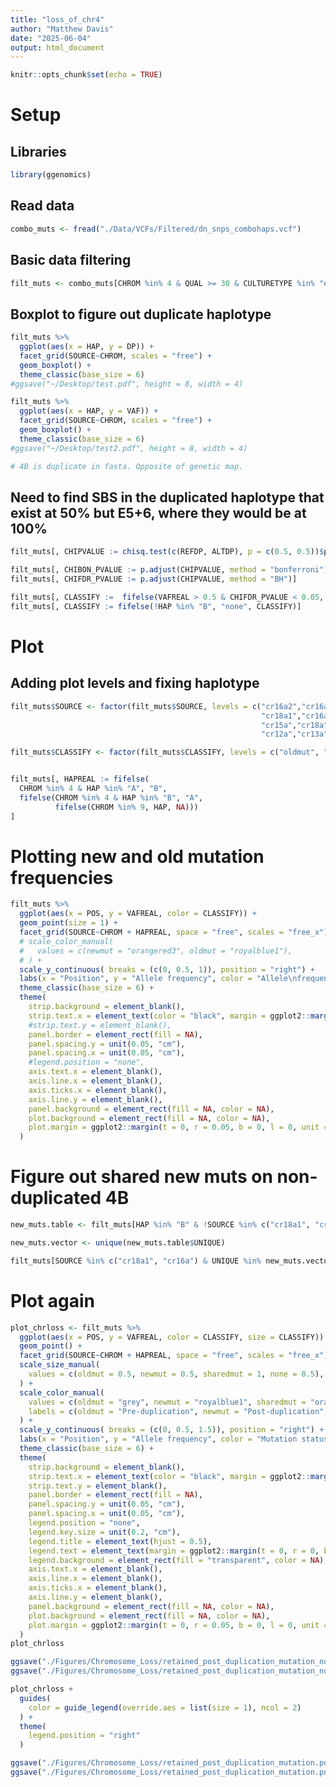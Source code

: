 ```yaml
---
title: "loss_of_chr4"
author: "Matthew Davis"
date: "2025-06-04"
output: html_document
---
```


```r
knitr::opts_chunk$set(echo = TRUE)
```

# Setup
## Libraries
```r
library(ggenomics)
```

## Read data
```r
combo_muts <- fread("./Data/VCFs/Filtered/dn_snps_combohaps.vcf")
```

## Basic data filtering
```r
filt_muts <- combo_muts[CHROM %in% 4 & QUAL >= 30 & CULTURETYPE %in% "embryo"]
```

## Boxplot to figure out duplicate haplotype
```r
filt_muts %>%
  ggplot(aes(x = HAP, y = DP)) +
  facet_grid(SOURCE~CHROM, scales = "free") +
  geom_boxplot() +
  theme_classic(base_size = 6)
#ggsave("~/Desktop/test.pdf", height = 8, width = 4)

filt_muts %>%
  ggplot(aes(x = HAP, y = VAF)) +
  facet_grid(SOURCE~CHROM, scales = "free") +
  geom_boxplot() +
  theme_classic(base_size = 6)
#ggsave("~/Desktop/test2.pdf", height = 8, width = 4)

# 4B is duplicate in fasta. Opposite of genetic map.
```

## Need to find SBS in the duplicated haplotype that exist at 50% but E5+6, where they would be at 100%


```r
filt_muts[, CHIPVALUE := chisq.test(c(REFDP, ALTDP), p = c(0.5, 0.5))$p.value , by = 1:nrow(filt_muts)]

filt_muts[, CHIBON_PVALUE := p.adjust(CHIPVALUE, method = "bonferroni")]
filt_muts[, CHIFDR_PVALUE := p.adjust(CHIPVALUE, method = "BH")]

filt_muts[, CLASSIFY :=  fifelse(VAFREAL > 0.5 & CHIFDR_PVALUE < 0.05, "oldmut", "newmut") ]
filt_muts[, CLASSIFY := fifelse(!HAP %in% "B", "none", CLASSIFY)]
```

# Plot
## Adding plot levels and fixing haplotype
```r
filt_muts$SOURCE <- factor(filt_muts$SOURCE, levels = c("cr16a2","cr16a1","cr17a2","cr17a1",
                                                        "cr18a1","cr16a","cr2_hifi","cr15a1",
                                                        "cr15a","cr18a", "cr21_2","cr21_1",
                                                        "cr12a","cr13a","cr11a"))

filt_muts$CLASSIFY <- factor(filt_muts$CLASSIFY, levels = c("oldmut", "newmut", "sharedmut", "none"))


filt_muts[, HAPREAL := fifelse(
  CHROM %in% 4 & HAP %in% "A", "B",
  fifelse(CHROM %in% 4 & HAP %in% "B", "A",
          fifelse(CHROM %in% 9, HAP, NA)))
]
```


# Plotting new and old mutation frequencies
```r
filt_muts %>%
  ggplot(aes(x = POS, y = VAFREAL, color = CLASSIFY)) +
  geom_point(size = 1) +
  facet_grid(SOURCE~CHROM + HAPREAL, space = "free", scales = "free_x") +
  # scale_color_manual(
  #   values = c(newmut = "orangered3", oldmut = "royalblue1"),
  # ) +
  scale_y_continuous( breaks = (c(0, 0.5, 1)), position = "right") +
  labs(x = "Position", y = "Allele frequency", color = "Allele\nfrequency") +
  theme_classic(base_size = 6) +
  theme(
    strip.background = element_blank(),
    strip.text.x = element_text(color = "black", margin = ggplot2::margin(t = 0, b = 0)),
    #strip.text.y = element_blank(),
    panel.border = element_rect(fill = NA),
    panel.spacing.y = unit(0.05, "cm"),
    panel.spacing.x = unit(0.05, "cm"),
    #legend.position = "none",
    axis.text.x = element_blank(),
    axis.line.x = element_blank(),
    axis.ticks.x = element_blank(),
    axis.line.y = element_blank(),
    panel.background = element_rect(fill = NA, color = NA),
    plot.background = element_rect(fill = NA, color = NA),
    plot.margin = ggplot2::margin(t = 0, r = 0.05, b = 0, l = 0, unit = "cm")
  )
```

# Figure out shared new muts on non-duplicated 4B
```r
new_muts.table <- filt_muts[HAP %in% "B" & !SOURCE %in% c("cr18a1", "cr16a") & CLASSIFY %in% "newmut"]

new_muts.vector <- unique(new_muts.table$UNIQUE)

filt_muts[SOURCE %in% c("cr18a1", "cr16a") & UNIQUE %in% new_muts.vector, CLASSIFY := "sharedmut"]
```

# Plot again
```r
plot_chrloss <- filt_muts %>%
  ggplot(aes(x = POS, y = VAFREAL, color = CLASSIFY, size = CLASSIFY)) +
  geom_point() +
  facet_grid(SOURCE~CHROM + HAPREAL, space = "free", scales = "free_x") +
  scale_size_manual(
    values = c(oldmut = 0.5, newmut = 0.5, sharedmut = 1, none = 0.5), guide = "none"
  ) +
  scale_color_manual(
    values = c(oldmut = "grey", newmut = "royalblue1", sharedmut = "orangered3", none = "grey90"),
    labels = c(oldmut = "Pre-duplication", newmut = "Post-duplication", sharedmut = "Preserved post-duplication", none = "Not included")
  ) +
  scale_y_continuous( breaks = (c(0, 0.5, 1.5)), position = "right") +
  labs(x = "Position", y = "Allele frequency", color = "Mutation status") +
  theme_classic(base_size = 6) +
  theme(
    strip.background = element_blank(),
    strip.text.x = element_text(color = "black", margin = ggplot2::margin(t = 0, b = 0)),
    strip.text.y = element_blank(),
    panel.border = element_rect(fill = NA),
    panel.spacing.y = unit(0.05, "cm"),
    panel.spacing.x = unit(0.05, "cm"),
    legend.position = "none",
    legend.key.size = unit(0.2, "cm"),
    legend.title = element_text(hjust = 0.5),
    legend.text = element_text(margin = ggplot2::margin(t = 0, r = 0, b = 0, l = -0.01, unit = "cm")),
    legend.background = element_rect(fill = "transparent", color = NA),
    axis.text.x = element_blank(),
    axis.line.x = element_blank(),
    axis.ticks.x = element_blank(),
    axis.line.y = element_blank(),
    panel.background = element_rect(fill = NA, color = NA),
    plot.background = element_rect(fill = NA, color = NA),
    plot.margin = ggplot2::margin(t = 0, r = 0.05, b = 0, l = 0, unit = "cm")
  )
plot_chrloss

ggsave("./Figures/Chromosome_Loss/retained_post_duplication_mutation_no_legend.pdf", height = 1.95, width = 3.2)
ggsave("./Figures/Chromosome_Loss/retained_post_duplication_mutation_no_legend.png", height = 1.95, width = 3.2)

plot_chrloss +
  guides(
    color = guide_legend(override.aes = list(size = 1), ncol = 2)
  ) +
  theme(
    legend.position = "right"
  )

ggsave("./Figures/Chromosome_Loss/retained_post_duplication_mutation.pdf", height = 1.95, width = 3.2)
ggsave("./Figures/Chromosome_Loss/retained_post_duplication_mutation.png", height = 1.95, width = 3.2)
```

